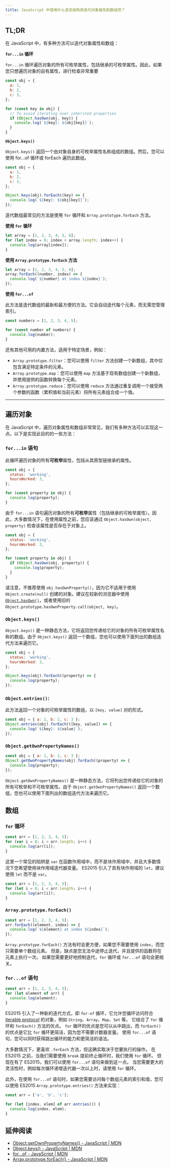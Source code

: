 ```yaml
---
title: JavaScript 中使用什么语言结构来迭代对象属性和数组项？
---
```


## TL;DR

在 JavaScript 中，有多种方法可以迭代对象属性和数组：

**`for...in` 循环**

`for...in` 循环遍历对象的所有可枚举属性，包括继承的可枚举属性。因此，如果您只想遍历对象的自有属性，进行检查非常重要

```js live
const obj = {
  a: 1,
  b: 2,
  c: 3,
};

for (const key in obj) {
  // To avoid iterating over inherited properties
  if (Object.hasOwn(obj, key)) {
    console.log(`${key}: ${obj[key]}`);
  }
}
```

**`Object.keys()`**

`Object.keys()` 返回一个由对象自身的可枚举属性名称组成的数组。然后，您可以使用 for...of 循环或 forEach 遍历此数组。

```js live
const obj = {
  a: 1,
  b: 2,
  c: 3,
};

Object.keys(obj).forEach((key) => {
  console.log(`${key}: ${obj[key]}`);
});
```

迭代数组最常见的方法是使用 `for` 循环和 `Array.prototype.forEach` 方法。

**使用 `for` 循环**

```js live
let array = [1, 2, 3, 4, 5, 6];
for (let index = 0; index < array.length; index++) {
  console.log(array[index]);
}
```

**使用 `Array.prototype.forEach` 方法**

```js live
let array = [1, 2, 3, 4, 5, 6];
array.forEach((number, index) => {
  console.log(`${number} at index ${index}`);
});
```

**使用 `for...of`**

此方法是迭代数组的最新和最方便的方法。它会自动迭代每个元素，而无需您管理索引。

```js live
const numbers = [1, 2, 3, 4, 5];

for (const number of numbers) {
  console.log(number);
}
```

还有其他可用的内置方法，适用于特定场景，例如：

* `Array.prototype.filter`：您可以使用 `filter` 方法创建一个新数组，其中仅包含满足特定条件的元素。
* `Array.prototype.map`：您可以使用 `map` 方法基于现有数组创建一个新数组，并使用提供的函数转换每个元素。
* `Array.prototype.reduce`：您可以使用 `reduce` 方法通过重复调用一个接受两个参数的函数（累积值和当前元素）将所有元素组合成一个值。

***

## 遍历对象

在 JavaScript 中，遍历对象属性和数组非常常见，我们有多种方法可以实现这一点。以下是实现此目的的一些方法：

### `for...in` 语句

此循环遍历对象的所有**可枚举**属性，包括从其原型链继承的属性。

```js live
const obj = {
  status: 'working',
  hoursWorked: 3,
};

for (const property in obj) {
  console.log(property);
}
```

由于 `for...in` 语句遍历对象的所有**可枚举**属性（包括继承的可枚举属性）。因此，大多数情况下，在使用属性之前，您应该通过 `Object.hasOwn(object, property)` 检查该属性是否存在于对象上。

```js live
const obj = {
  status: 'working',
  hoursWorked: 3,
};

for (const property in obj) {
  if (Object.hasOwn(obj, property)) {
    console.log(property);
  }
}
```

请注意，不推荐使用 `obj.hasOwnProperty()`，因为它不适用于使用 `Object.create(null)` 创建的对象。建议在较新的浏览器中使用 [`Object.hasOwn()`](https://developer.mozilla.org/en-US/docs/Web/JavaScript/Reference/Global_Objects/Object/hasOwn)，或者使用旧的 `Object.prototype.hasOwnProperty.call(object, key)`。

### `Object.keys()`

`Object.keys()` 是一种静态方法，它将返回您传递给它的对象的所有可枚举属性名称的数组。由于 `Object.keys()` 返回一个数组，您也可以使用下面列出的数组迭代方法来遍历它。

```js live
const obj = {
  status: 'working',
  hoursWorked: 3,
};

Object.keys(obj).forEach((property) => {
  console.log(property);
});
```

### `Object.entries()`:

此方法返回一个对象的可枚举属性的数组，以 `[key, value]` 对的形式。

```js live
const obj = { a: 1, b: 2, c: 3 };
Object.entries(obj).forEach(([key, value]) => {
  console.log(`${key}: ${value}`);
});
```

### `Object.getOwnPropertyNames()`

```js live
const obj = { a: 1, b: 2, c: 3 };
Object.getOwnPropertyNames(obj).forEach((property) => {
  console.log(property);
});
```

`Object.getOwnPropertyNames()` 是一种静态方法，它将列出您传递给它的对象的所有可枚举和不可枚举属性。由于 `Object.getOwnPropertyNames()` 返回一个数组，您也可以使用下面列出的数组迭代方法来遍历它。

## 数组

### `for` 循环

```js live
const arr = [1, 2, 3, 4, 5];
for (var i = 0; i < arr.length; i++) {
  console.log(arr[i]);
}
```

这里一个常见的陷阱是 `var` 在函数作用域中，而不是块作用域中，并且大多数情况下您希望使用块作用域迭代器变量。 ES2015 引入了具有块作用域的 `let`，建议使用 `let` 而不是 `var`。

```js live
const arr = [1, 2, 3, 4, 5];
for (let i = 0; i < arr.length; i++) {
  console.log(arr[i]);
}
```

### `Array.prototype.forEach()`

```js live
const arr = [1, 2, 3, 4, 5];
arr.forEach((element, index) => {
  console.log(`${element} at index ${index}`);
});
```

`Array.prototype.forEach()` 方法有时会更方便，如果您不需要使用 `index`，而您只需要单个数组元素。 但是，缺点是您无法中途停止迭代，并且提供的函数将在元素上执行一次。 如果您需要更好地控制迭代，`for` 循环或 `for...of` 语句会更相关。

### `for...of` 语句

```js live
const arr = [1, 2, 3, 4, 5];
for (let element of arr) {
  console.log(element);
}
```

ES2015 引入了一种新的迭代方式，即 `for-of` 循环，它允许您循环访问符合 [iterable protocol](https://developer.mozilla.org/en-US/docs/Web/JavaScript/Reference/Iteration_protocols#The_iterable_protocol) 的对象，例如 `String`、`Array`、`Map`、`Set` 等。 它结合了 `for` 循环和 `forEach()` 方法的优点。 `for` 循环的优点是您可以从中跳出，而 `forEach()` 的优点是它比 `for` 循环更简洁，因为您不需要计数器变量。 使用 `for...of` 语句，您可以同时获得跳出循环的能力和更简洁的语法。

大多数情况下，更喜欢 `.forEach` 方法，但这确实取决于您要执行的操作。 在 ES2015 之前，当我们需要使用 `break` 提前终止循环时，我们使用 `for` 循环。 但现在有了 ES2015，我们可以使用 `for...of` 语句来做到这一点。 当您需要更大的灵活性时，例如每次循环递增迭代器一次以上时，请使用 `for` 循环。

此外，在使用 `for...of` 语句时，如果您需要访问每个数组元素的索引和值，您可以使用 ES2015 `Array.prototype.entries()` 方法来实现：

```js live
const arr = ['a', 'b', 'c'];

for (let [index, elem] of arr.entries()) {
  console.log(index, elem);
}
```

## 延伸阅读

* [Object.getOwnPropertyNames() - JavaScript | MDN](https://developer.mozilla.org/en-US/docs/Web/JavaScript/Reference/Global_Objects/Object/getOwnPropertyNames)
* [Object.keys() - JavaScript | MDN](https://developer.mozilla.org/en-US/docs/Web/JavaScript/Reference/Global_Objects/Object/keys)
* [for...of - JavaScript | MDN](https://developer.mozilla.org/en-US/docs/Web/JavaScript/Reference/Statements/for...of)
* [Array.prototype.forEach() - JavaScript | MDN](https://developer.mozilla.org/en-US/docs/Web/JavaScript/Reference/Global_Objects/Array/forEach)
